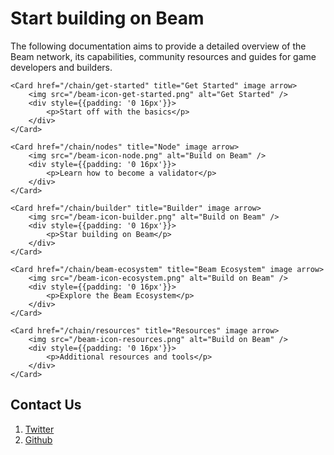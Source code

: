# Start building on Beam
 
The following documentation aims to provide a detailed overview of the Beam network, its capabilities, community resources and guides for game developers and builders.



<Cards num={5}>

	<Card href="/chain/get-started" title="Get Started" image arrow>
  		<img src="/beam-icon-get-started.png" alt="Get Started" />
  		<div style={{padding: '0 16px'}}>
  			<p>Start off with the basics</p>
  		</div>
	</Card>

	<Card href="/chain/nodes" title="Node" image arrow>
  		<img src="/beam-icon-node.png" alt="Build on Beam" />
  		<div style={{padding: '0 16px'}}>
  			<p>Learn how to become a validator</p>
  		</div>
	</Card>

  	<Card href="/chain/builder" title="Builder" image arrow>
  		<img src="/beam-icon-builder.png" alt="Build on Beam" />
  		<div style={{padding: '0 16px'}}>
  			<p>Star building on Beam</p>
  		</div>
	</Card>

	<Card href="/chain/beam-ecosystem" title="Beam Ecosystem" image arrow>
  		<img src="/beam-icon-ecosystem.png" alt="Build on Beam" />
  		<div style={{padding: '0 16px'}}>
  			<p>Explore the Beam Ecosystem</p>
  		</div>
	</Card>

	<Card href="/chain/resources" title="Resources" image arrow>
  		<img src="/beam-icon-resources.png" alt="Build on Beam" />
  		<div style={{padding: '0 16px'}}>
  			<p>Additional resources and tools</p>
  		</div>
	</Card>

</Cards>


## Contact Us

1. [Twitter](https://twitter.com/BuildOnBeam)
2. [Github](https://github.com/Merit-Circle/beam-subnet/issues)
